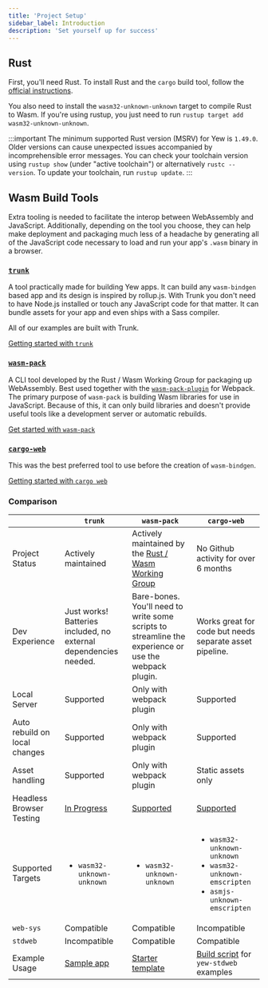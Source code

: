 ```yaml
---
title: 'Project Setup'
sidebar_label: Introduction
description: 'Set yourself up for success'
---
```


## Rust

First, you'll need Rust. To install Rust and the `cargo` build tool, follow the [official instructions](https://www.rust-lang.org/tools/install).

You also need to install the `wasm32-unknown-unknown` target to compile Rust to Wasm.
If you're using rustup, you just need to run `rustup target add wasm32-unknown-unknown`.

:::important
The minimum supported Rust version (MSRV) for Yew is `1.49.0`. Older versions can cause unexpected issues accompanied by incomprehensible error messages.
You can check your toolchain version using `rustup show` (under "active toolchain") or alternatively `rustc --version`. To update your toolchain, run `rustup update`.
:::

## **Wasm Build Tools**

Extra tooling is needed to facilitate the interop between WebAssembly and JavaScript. Additionally,
depending on the tool you choose, they can help make deployment and packaging much less of a
headache by generating all of the JavaScript code necessary to load and run your app's `.wasm`
binary in a browser.

### [**`trunk`**](https://github.com/thedodd/trunk/)

A tool practically made for building Yew apps.
It can build any `wasm-bindgen` based app and its design is inspired by rollup.js.
With Trunk you don't need to have Node.js installed or touch any JavaScript code for that matter.
It can bundle assets for your app and even ships with a Sass compiler.

All of our examples are built with Trunk.

[Getting started with `trunk`](getting-started/project-setup/using-trunk.mdx)

### [**`wasm-pack`**](https://drager.github.io/wasm-pack/book/)

A CLI tool developed by the Rust / Wasm Working Group for packaging up WebAssembly. Best used
together with the [`wasm-pack-plugin`](https://github.com/wasm-tool/wasm-pack-plugin) for Webpack.
The primary purpose of `wasm-pack` is building Wasm libraries for use in JavaScript.
Because of this, it can only build libraries and doesn't provide useful tools like a development server or automatic rebuilds.

[Get started with `wasm-pack`](getting-started/project-setup/using-wasm-pack.mdx)

### [**`cargo-web`**](https://github.com/koute/cargo-web)

This was the best preferred tool to use before the creation of `wasm-bindgen`.

[Getting started with `cargo web`](getting-started/project-setup/using-cargo-web.mdx)

### Comparison

|                               | `trunk`                                                          | `wasm-pack`                                                                                           | `cargo-web`                                                                                                                                            |
| ----------------------------- | ---------------------------------------------------------------- | ----------------------------------------------------------------------------------------------------- | ------------------------------------------------------------------------------------------------------------------------------------------------------ |
| Project Status                | Actively maintained                                              | Actively maintained by the [Rust / Wasm Working Group](https://rustwasm.github.io)                    | No Github activity for over 6 months                                                                                                                   |
| Dev Experience                | Just works! Batteries included, no external dependencies needed. | Bare-bones. You'll need to write some scripts to streamline the experience or use the webpack plugin. | Works great for code but needs separate asset pipeline.                                                                                                |
| Local Server                  | Supported                                                        | Only with webpack plugin                                                                              | Supported                                                                                                                                              |
| Auto rebuild on local changes | Supported                                                        | Only with webpack plugin                                                                              | Supported                                                                                                                                              |
| Asset handling                | Supported                                                        | Only with webpack plugin                                                                              | Static assets only                                                                                                                                     |
| Headless Browser Testing      | [In Progress](https://github.com/thedodd/trunk/issues/20)        | [Supported](https://github.com/drager/wasm-pack/book/commands/test.html)                              | [Supported](https://github.com/koute/cargo-web#features)                                                                                               |
| Supported Targets             | <ul><li><code>wasm32-unknown-unknown</code></li></ul>            | <ul><li><code>wasm32-unknown-unknown</code></li></ul>                                                 | <ul> <li><code>wasm32-unknown-unknown</code></li> <li><code>wasm32-unknown-emscripten</code></li> <li><code>asmjs-unknown-emscripten</code></li> </ul> |
| `web-sys`                     | Compatible                                                       | Compatible                                                                                            | Incompatible                                                                                                                                           |
| `stdweb`                      | Incompatible                                                     | Compatible                                                                                            | Compatible                                                                                                                                             |
| Example Usage                 | [Sample app](getting-started/build-a-sample-app.mdx)             | [Starter template](https://github.com/yewstack/yew-wasm-pack-minimal)                                 | [Build script](https://www.github.com/yewstack/yew/tree/v0.18/packages/yew-stdweb/examples) for `yew-stdweb` examples                                  |
